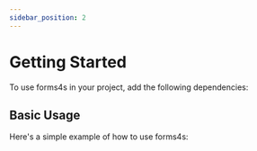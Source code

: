 ```yaml
---
sidebar_position: 2
---
```


# Getting Started

To use forms4s in your project, add the following dependencies:

<SbtDependencies/>

## Basic Usage

Here's a simple example of how to use forms4s:

```scala file=./main/scala/forms4s/example/docs/GettingStarted.scala start=start_doc end=end_doc
```
